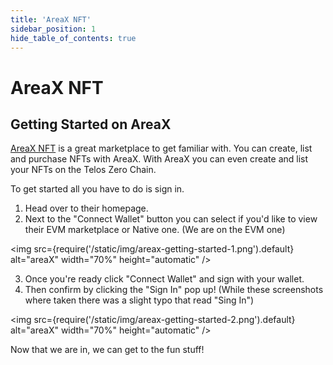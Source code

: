 ---
title: 'AreaX NFT'
sidebar_position: 1
hide_table_of_contents: true
---

# AreaX NFT

## Getting Started on AreaX

[AreaX NFT](https://evm.areaxnft.com/) is a great marketplace to get familiar with. You can create, list and purchase NFTs with AreaX.  With AreaX you can even create and list your NFTs on the Telos Zero Chain.

To get started all you have to do is sign in.
1. Head over to their homepage.
2. Next to the  "Connect Wallet" button you can select if you'd like to view their EVM marketplace or Native one. (We are on the EVM one)

<img
  src={require('/static/img/areax-getting-started-1.png').default}
  alt="areaX"
  width="70%"
  height="automatic"
/>

3. Once you're ready click "Connect Wallet" and sign with your wallet.
4. Then confirm by clicking the "Sign In" pop up! (While these screenshots where taken there was a slight typo that read "Sing In")

<img
  src={require('/static/img/areax-getting-started-2.png').default}
  alt="areaX"
  width="70%"
  height="automatic"
/>

Now that we are in, we can get to the fun stuff!